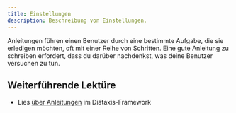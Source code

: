 ```yaml
---
title: Einstellungen
description: Beschreibung von Einstellungen.
---
```


Anleitungen führen einen Benutzer durch eine bestimmte Aufgabe, die sie erledigen möchten, oft mit einer Reihe von Schritten.
Eine gute Anleitung zu schreiben erfordert, dass du darüber nachdenkst, was deine Benutzer versuchen zu tun.

## Weiterführende Lektüre

- Lies [über Anleitungen](https://diataxis.fr/how-to-guides/) im Diátaxis-Framework